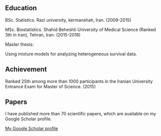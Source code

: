 

##  Education
BSc. Statistics. Razi university, kermanshah, Iran. (2009-2015)

MSc. Biostatistics. Shahid Beheshti University of Medical Science (Ranked 3th in Iran), Tehran, Iran. (2015-2018)

Master thesis:

Using mixture models for analyzing heterogeneous survival data. 



## Achievement

Ranked 25th among more than 1000 participants 
in the Iranian University Entrance Exam for 
Master of Science. (2015)


## Papers

I have published more than 70 scientific papers, which are available on my Google Scholar profile.

<a href="https://scholar.google.com/citations?user=F9e09p4AAAAJ&hl=en" target="_blank">My Google Scholar profile</a>

